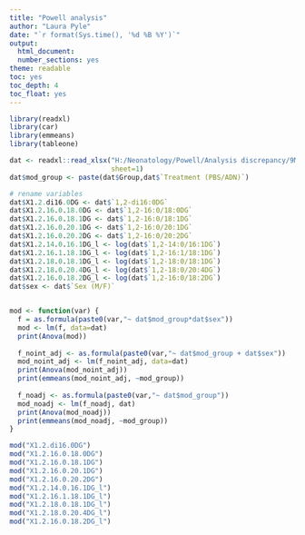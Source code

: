 ```yaml
---
title: "Powell analysis"
author: "Laura Pyle"
date: "`r format(Sys.time(), '%d %B %Y')`"
output:
  html_document:
  number_sections: yes
theme: readable
toc: yes
toc_depth: 4
toc_float: yes
---
```

  
```r
library(readxl)
library(car)
library(emmeans)
library(tableone)
```

```r
dat <- readxl::read_xlsx("H:/Neonatology/Powell/Analysis discrepancy/9MonthOldSkeletalMuscleLipidsForClaire_6.1.22.xlsx",
                         sheet=1)
dat$mod_group <- paste(dat$Group,dat$`Treatment (PBS/ADN)`)

# rename variables
dat$X1.2.di16.0DG <- dat$`1,2-di16:0DG`
dat$X1.2.16.0.18.0DG <- dat$`1,2-16:0/18:0DG`
dat$X1.2.16.0.18.1DG <- dat$`1,2-16:0/18:1DG`
dat$X1.2.16.0.20.1DG <- dat$`1,2-16:0/20:1DG`
dat$X1.2.16.0.20.2DG <- dat$`1,2-16:0/20:2DG`
dat$X1.2.14.0.16.1DG_l <- log(dat$`1,2-14:0/16:1DG`)
dat$X1.2.16.1.18.1DG_l <- log(dat$`1,2-16:1/18:1DG`)
dat$X1.2.18.0.18.1DG_l <- log(dat$`1,2-18:0/18:1DG`)
dat$X1.2.18.0.20.4DG_l <- log(dat$`1,2-18:0/20:4DG`)
dat$X1.2.16.0.18.2DG_l <- log(dat$`1,2-16:0/18:2DG`)
dat$sex <- dat$`Sex (M/F)`


mod <- function(var) {
  f = as.formula(paste0(var,"~ dat$mod_group*dat$sex"))
  mod <- lm(f, data=dat)
  print(Anova(mod))
  
  f_noint_adj <- as.formula(paste0(var,"~ dat$mod_group + dat$sex"))
  mod_noint_adj <- lm(f_noint_adj, data=dat)
  print(Anova(mod_noint_adj))
  print(emmeans(mod_noint_adj, ~mod_group))
  
  f_noadj <- as.formula(paste0(var,"~ dat$mod_group"))
  mod_noadj <- lm(f_noadj, dat)
  print(Anova(mod_noadj))
  print(emmeans(mod_noadj, ~mod_group))
}
```

```r
mod("X1.2.di16.0DG")
mod("X1.2.16.0.18.0DG")
mod("X1.2.16.0.18.1DG")
mod("X1.2.16.0.20.1DG")
mod("X1.2.16.0.20.2DG")
mod("X1.2.14.0.16.1DG_l")
mod("X1.2.16.1.18.1DG_l")
mod("X1.2.18.0.18.1DG_l")
mod("X1.2.18.0.20.4DG_l")
mod("X1.2.16.0.18.2DG_l")
```


